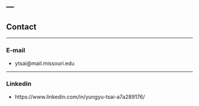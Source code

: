 ---
---

<link rel="stylesheet" href="styles.css" type="text/css">

## Contact

------

### E-mail

* ytsai@mail.missouri.edu

------

### Linkedin

* https://www.linkedin.com/in/yungyu-tsai-a7a289176/